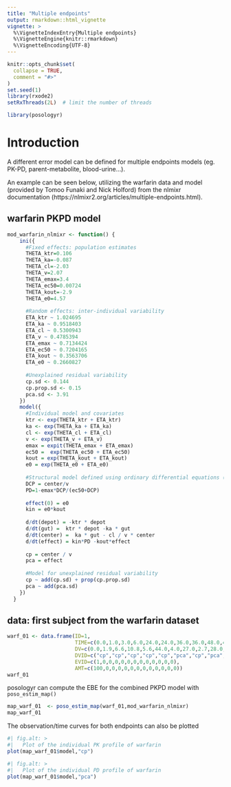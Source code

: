 ```yaml
---
title: "Multiple endpoints"
output: rmarkdown::html_vignette
vignette: >
  %\VignetteIndexEntry{Multiple endpoints}
  %\VignetteEngine{knitr::rmarkdown}
  %\VignetteEncoding{UTF-8}
---
```


```r
knitr::opts_chunk$set(
  collapse = TRUE,
  comment = "#>"
)
set.seed(1)
library(rxode2)
setRxThreads(2L)  # limit the number of threads
```

```r
library(posologyr)
```

# Introduction
A different error model can be defined for multiple endpoints models (eg. 
PK-PD, parent-metabolite, blood-urine...).

An example can be seen below, utilizing the warfarin data and model (provided by Tomoo Funaki and Nick Holford) from the nlmixr documentation (https://nlmixr2.org/articles/multiple-endpoints.html).

## warfarin PKPD model

```r
mod_warfarin_nlmixr <- function() {
    ini({
      #Fixed effects: population estimates 
      THETA_ktr=0.106
      THETA_ka=-0.087
      THETA_cl=-2.03
      THETA_v=2.07
      THETA_emax=3.4
      THETA_ec50=0.00724
      THETA_kout=-2.9
      THETA_e0=4.57
      
      #Random effects: inter-individual variability
      ETA_ktr ~ 1.024695
      ETA_ka ~ 0.9518403
      ETA_cl ~ 0.5300943
      ETA_v ~ 0.4785394
      ETA_emax ~ 0.7134424
      ETA_ec50 ~ 0.7204165
      ETA_kout ~ 0.3563706
      ETA_e0 ~ 0.2660827
      
      #Unexplained residual variability
      cp.sd <- 0.144
      cp.prop.sd <- 0.15
      pca.sd <- 3.91
    })
    model({
      #Individual model and covariates
      ktr <- exp(THETA_ktr + ETA_ktr)
      ka <- exp(THETA_ka + ETA_ka)
      cl <- exp(THETA_cl + ETA_cl)
      v <- exp(THETA_v + ETA_v)
      emax = expit(THETA_emax + ETA_emax)
      ec50 =  exp(THETA_ec50 + ETA_ec50)
      kout = exp(THETA_kout + ETA_kout)
      e0 = exp(THETA_e0 + ETA_e0)
      
      #Structural model defined using ordinary differential equations (ODE)
      DCP = center/v
      PD=1-emax*DCP/(ec50+DCP)
      
      effect(0) = e0
      kin = e0*kout
      
      d/dt(depot) = -ktr * depot
      d/dt(gut) =  ktr * depot -ka * gut
      d/dt(center) =  ka * gut - cl / v * center
      d/dt(effect) = kin*PD -kout*effect
      
      cp = center / v
      pca = effect
      
      #Model for unexplained residual variability
      cp ~ add(cp.sd) + prop(cp.prop.sd)
      pca ~ add(pca.sd)
    })
  }
```

## data: first subject from the warfarin dataset

```r
warf_01 <- data.frame(ID=1,
                      TIME=c(0.0,1.0,3.0,6.0,24.0,24.0,36.0,36.0,48.0,48.0,72.0,72.0,144.0),
                      DV=c(0.0,1.9,6.6,10.8,5.6,44.0,4.0,27.0,2.7,28.0,0.8,31.0,71.0),
                      DVID=c("cp","cp","cp","cp","cp","pca","cp","pca","cp","pca","cp","pca","pca"),
                      EVID=c(1,0,0,0,0,0,0,0,0,0,0,0,0),
                      AMT=c(100,0,0,0,0,0,0,0,0,0,0,0,0))
warf_01
```

posologyr can compute the EBE for the combined PKPD model with `poso_estim_map()`

```r
map_warf_01  <- poso_estim_map(warf_01,mod_warfarin_nlmixr)
map_warf_01
```

The observation/time curves for both endpoints can also be plotted

```r
#| fig.alt: >
#|   Plot of the individual PK profile of warfarin
plot(map_warf_01$model,"cp")
```


```r
#| fig.alt: >
#|   Plot of the individual PD profile of warfarin
plot(map_warf_01$model,"pca")
```
